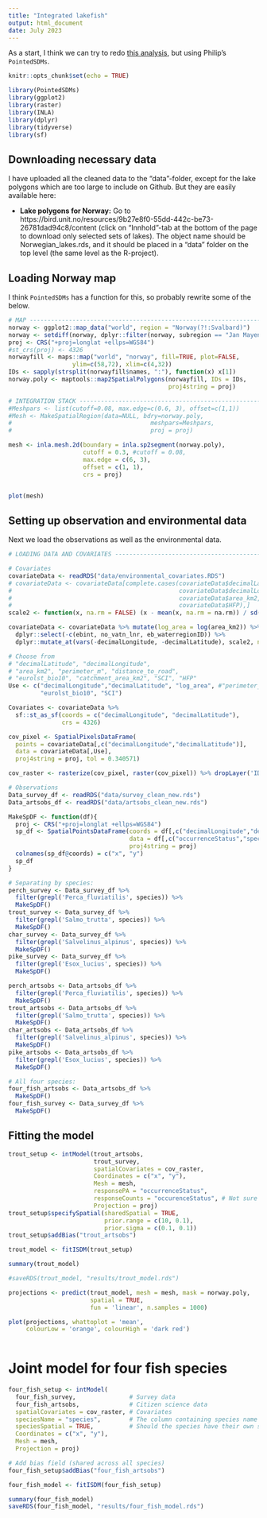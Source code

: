 ```yaml
---
title: "Integrated lakefish"
output: html_document
date: July 2023
---
```


As a start, I think we can try to redo [this analysis](https://htmlpreview.github.io/?https://github.com/emmaSkarstein/Effort_field_project/blob/main/R/Mini_test.html), but using Philip's `PointedSDMs`. 

```r
knitr::opts_chunk$set(echo = TRUE)
```

```r
library(PointedSDMs)
library(ggplot2)
library(raster)
library(INLA)
library(dplyr)
library(tidyverse)
library(sf)
```



## Downloading necessary data 
I have uploaded all the cleaned data to the "data"-folder, except for the lake polygons which are too large to include on Github. But they are easily available here: 

- **Lake polygons for Norway:** Go to https://bird.unit.no/resources/9b27e8f0-55dd-442c-be73-26781dad94c8/content (click on "Innhold"-tab at the bottom of the page to download only selected sets of lakes). The object name should be Norwegian_lakes.rds, and it should be placed in a "data" folder on the top level (the same level as the R-project).

## Loading Norway map



I think `PointedSDMs` has a function for this, so probably rewrite some of the below.

```r
# MAP ---------------------------------------------------------------------------------------------------------
norway <- ggplot2::map_data("world", region = "Norway(?!:Svalbard)")
norway <- setdiff(norway, dplyr::filter(norway, subregion == "Jan Mayen"))
proj <- CRS("+proj=longlat +ellps=WGS84")
#st_crs(proj) <- 4326
norwayfill <- maps::map("world", "norway", fill=TRUE, plot=FALSE, 
                  ylim=c(58,72), xlim=c(4,32))
IDs <- sapply(strsplit(norwayfill$names, ":"), function(x) x[1])
norway.poly <- maptools::map2SpatialPolygons(norwayfill, IDs = IDs, 
                                             proj4string = proj)
```

```r
# INTEGRATION STACK --------------------------------------------------------------------------------------------
#Meshpars <- list(cutoff=0.08, max.edge=c(0.6, 3), offset=c(1,1))
#Mesh <- MakeSpatialRegion(data=NULL, bdry=norway.poly, 
#                                       meshpars=Meshpars,
#                                       proj = proj)

mesh <- inla.mesh.2d(boundary = inla.sp2segment(norway.poly), 
                     cutoff = 0.3, #cutoff = 0.08,
                     max.edge = c(6, 3), 
                     offset = c(1, 1), 
                     crs = proj)


plot(mesh)
```

## Setting up observation and environmental data

Next we load the observations as well as the environmental data.

```r
# LOADING DATA AND COVARIATES ---------------------------------------------------------------------------------

# Covariates
covariateData <- readRDS("data/environmental_covariates.RDS")
# covariateData <- covariateData[complete.cases(covariateData$decimalLatitude,
#                                               covariateData$decimalLongitude,
#                                               covariateData$area_km2,
#                                               covariateData$HFP),]
scale2 <- function(x, na.rm = FALSE) (x - mean(x, na.rm = na.rm)) / sd(x, na.rm)

covariateData <- covariateData %>% mutate(log_area = log(area_km2)) %>% 
  dplyr::select(-c(ebint, no_vatn_lnr, eb_waterregionID)) %>% 
  dplyr::mutate_at(vars(-decimalLongitude, -decimalLatitude), scale2, na.rm = TRUE)

# Choose from 
# "decimalLatitude", "decimalLongitude",
# "area_km2", "perimeter_m", "distance_to_road", 
# "eurolst_bio10", "catchment_area_km2", "SCI", "HFP"
Use <- c("decimalLongitude","decimalLatitude", "log_area", #"perimeter_m", 
         "eurolst_bio10", "SCI")

Covariates <- covariateData %>% 
  sf::st_as_sf(coords = c("decimalLongitude", "decimalLatitude"), 
               crs = 4326)

cov_pixel <- SpatialPixelsDataFrame(
  points = covariateData[,c("decimalLongitude","decimalLatitude")],
  data = covariateData[,Use], 
  proj4string = proj, tol = 0.340571)

cov_raster <- rasterize(cov_pixel, raster(cov_pixel)) %>% dropLayer('ID')

# Observations
Data_survey_df <- readRDS("data/survey_clean_new.rds") 
Data_artsobs_df <- readRDS("data/artsobs_clean_new.rds")

MakeSpDF <- function(df){
  proj <- CRS("+proj=longlat +ellps=WGS84")
  sp_df <- SpatialPointsDataFrame(coords = df[,c("decimalLongitude","decimalLatitude")], 
                                  data = df[,c("occurrenceStatus","species")],
                                  proj4string = proj)
  colnames(sp_df@coords) = c("x", "y")
  sp_df
}
```

```r
# Separating by species:
perch_survey <- Data_survey_df %>% 
  filter(grepl('Perca_fluviatilis', species)) %>% 
  MakeSpDF()
trout_survey <- Data_survey_df %>% 
  filter(grepl('Salmo_trutta', species)) %>% 
  MakeSpDF()
char_survey <- Data_survey_df %>% 
  filter(grepl('Salvelinus_alpinus', species)) %>% 
  MakeSpDF()
pike_survey <- Data_survey_df %>% 
  filter(grepl('Esox_lucius', species)) %>% 
  MakeSpDF()

perch_artsobs <- Data_artsobs_df %>% 
  filter(grepl('Perca_fluviatilis', species)) %>% 
  MakeSpDF()
trout_artsobs <- Data_artsobs_df %>% 
  filter(grepl('Salmo_trutta', species)) %>% 
  MakeSpDF()
char_artsobs <- Data_artsobs_df %>% 
  filter(grepl('Salvelinus_alpinus', species)) %>% 
  MakeSpDF()
pike_artsobs <- Data_artsobs_df %>% 
  filter(grepl('Esox_lucius', species)) %>% 
  MakeSpDF()

# All four species:
four_fish_artsobs <- Data_artsobs_df %>%
  MakeSpDF()
four_fish_survey <- Data_survey_df %>%
  MakeSpDF()
```

## Fitting the model
```r
trout_setup <- intModel(trout_artsobs, 
                        trout_survey,
                        spatialCovariates = cov_raster,
                        Coordinates = c("x", "y"), 
                        Mesh = mesh, 
                        responsePA = "occurrenceStatus",
                        responseCounts = "occurenceStatus", # Not sure if needed since we don't have counts?
                        Projection = proj)
trout_setup$specifySpatial(sharedSpatial = TRUE, 
                           prior.range = c(10, 0.1),
                           prior.sigma = c(0.1, 0.1))
trout_setup$addBias("trout_artsobs")

trout_model <- fitISDM(trout_setup)

summary(trout_model)

#saveRDS(trout_model, "results/trout_model.rds")
```


```r
projections <- predict(trout_model, mesh = mesh, mask = norway.poly, 
                       spatial = TRUE,
                       fun = 'linear', n.samples = 1000)

plot(projections, whattoplot = 'mean', 
     colourLow = 'orange', colourHigh = 'dark red') 
  
```


# Joint model for four fish species



```r
four_fish_setup <- intModel(
  four_fish_survey,               # Survey data
  four_fish_artsobs,              # Citizen science data
  spatialCovariates = cov_raster, # Covariates
  speciesName = "species",        # The column containing species name
  speciesSpatial = TRUE,          # Should the species have their own sp. field?
  Coordinates = c("x", "y"),      
  Mesh = mesh, 
  Projection = proj)

# Add bias field (shared across all species)
four_fish_setup$addBias("four_fish_artsobs")

four_fish_model <- fitISDM(four_fish_setup)

summary(four_fish_model)
saveRDS(four_fish_model, "results/four_fish_model.rds")

```

